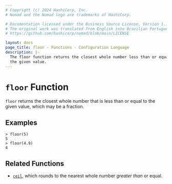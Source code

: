 ```yaml
---
# Copyright (c) 2024 HashiCorp, Inc.
# Nomad and the Nomad logo are trademarks of HashiCorp.

# Documentation licensed under the Business Source License, Version 1.1.
# The original work was translated from English into Brazilian Portuguese.
# https://github.com/hashicorp/nomad/blob/main/LICENSE

layout: docs
page_title: floor - Functions - Configuration Language
description: |-
  The floor function returns the closest whole number less than or equal to
  the given value.
---
```


# `floor` Function

`floor` returns the closest whole number that is less than or equal to the
given value, which may be a fraction.

## Examples

```shell-session
> floor(5)
5
> floor(4.9)
4
```

## Related Functions

- [`ceil`](/nomad/docs/job-specification/hcl2/functions/numeric/ceil), which rounds to the nearest whole number _greater than_
  or equal.
